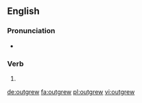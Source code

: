==English==

===Pronunciation===
* {{IPA|/ˈaʊtɡɹu/|lang=en}}

===Verb===
{{head|en|verb form}}

# {{en-simple past of|outgrow}}

[[de:outgrew]]
[[fa:outgrew]]
[[pl:outgrew]]
[[vi:outgrew]]